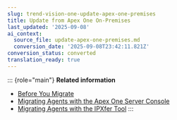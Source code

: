 ```yaml
---
slug: trend-vision-one-update-apex-one-premises
title: Update from Apex One On-Premises
last_updated: '2025-09-08'
ai_context:
  source_file: update-apex-one-premises.md
  conversion_date: '2025-09-08T23:42:11.821Z'
conversion_status: converted
translation_ready: true
---
```


::: {role="main"}
**Related information**

- [Before You Migrate](before-you-migrate.md "Review your current environment and the requirements needed to ensure a successful migration.")
- [Migrating Agents with the Apex One Server Console](migrate-agents-apex-one-server.md "Use the Apex One server console to move agents to Trend Vision One Standard Endpoint Protection.")
- [Migrating Agents with the IPXfer Tool](migrating-agents-ipxfer-tool.md "Use the IPXfer tool to move agents to Trend Vision One Standard Endpoint Protection.")
:::
